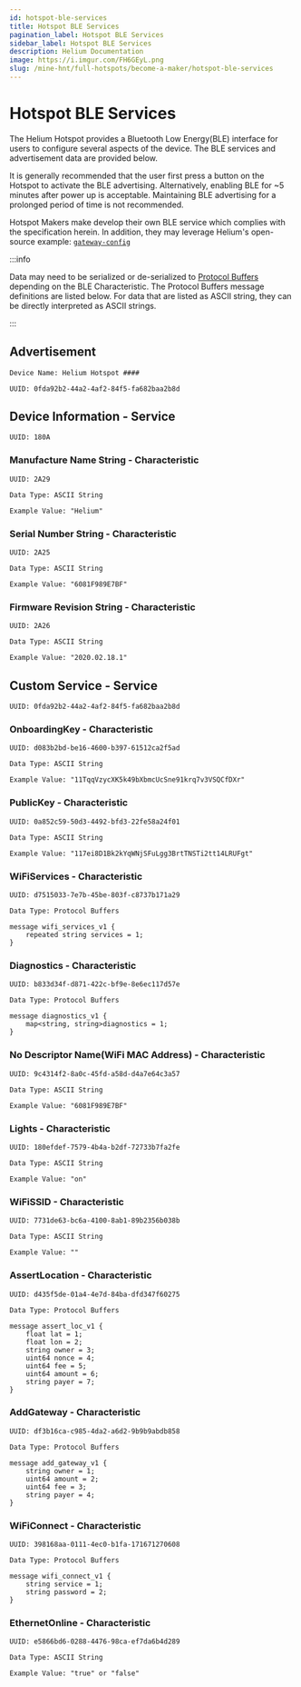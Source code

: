 ```yaml
---
id: hotspot-ble-services
title: Hotspot BLE Services
pagination_label: Hotspot BLE Services
sidebar_label: Hotspot BLE Services
description: Helium Documentation
image: https://i.imgur.com/FH6GEyL.png
slug: /mine-hnt/full-hotspots/become-a-maker/hotspot-ble-services
---
```


# Hotspot BLE Services


The Helium Hotspot provides a Bluetooth Low Energy\(BLE\) interface for users to configure several
aspects of the device. The BLE services and advertisement data are provided below.

It is generally recommended that the user first press a button on the Hotspot to activate the BLE
advertising. Alternatively, enabling BLE for ~5 minutes after power up is acceptable. Maintaining
BLE advertising for a prolonged period of time is not recommended.

Hotspot Makers make develop their own BLE service which complies with the specification herein. In
addition, they may leverage Helium's open-source example:
[`gateway-config`](https://github.com/helium/gateway-config)

:::info

Data may need to be serialized or de-serialized to
[Protocol Buffers](https://developers.google.com/protocol-buffers) depending on the BLE
Characteristic. The Protocol Buffers message definitions are listed below. For data that are listed
as ASCII string, they can be directly interpreted as ASCII strings.

:::

## **Advertisement**

`Device Name: Helium Hotspot ####`

`UUID: 0fda92b2-44a2-4af2-84f5-fa682baa2b8d`

## Device Information - Service

`UUID: 180A`

### Manufacture Name String - Characteristic

`UUID: 2A29`

`Data Type: ASCII String`

`Example Value: "Helium"`

### Serial Number String - Characteristic

`UUID: 2A25`

`Data Type: ASCII String`

`Example Value: "6081F989E7BF"`

### Firmware Revision String - Characteristic

`UUID: 2A26`

`Data Type: ASCII String`

`Example Value: "2020.02.18.1"`

## Custom Service - Service

`UUID: 0fda92b2-44a2-4af2-84f5-fa682baa2b8d`

### OnboardingKey - Characteristic

`UUID: d083b2bd-be16-4600-b397-61512ca2f5ad`

`Data Type: ASCII String`

`Example Value: "11TqqVzycXK5k49bXbmcUcSne91krq7v3VSQCfDXr"`

### PublicKey - Characteristic

`UUID: 0a852c59-50d3-4492-bfd3-22fe58a24f01`

`Data Type: ASCII String`

`Example Value: "117ei8D1Bk2kYqWNjSFuLgg3BrtTNSTi2tt14LRUFgt"`

### WiFiServices - Characteristic

`UUID: d7515033-7e7b-45be-803f-c8737b171a29`

`Data Type: Protocol Buffers`

```text
message wifi_services_v1 {
    repeated string services = 1;
}
```

### Diagnostics - Characteristic

`UUID: b833d34f-d871-422c-bf9e-8e6ec117d57e`

`Data Type: Protocol Buffers`

```text
message diagnostics_v1 {
    map<string, string>diagnostics = 1;
}
```

### No Descriptor Name\(WiFi MAC Address\) - Characteristic

`UUID: 9c4314f2-8a0c-45fd-a58d-d4a7e64c3a57`

`Data Type: ASCII String`

`Example Value: "6081F989E7BF"`

### Lights - Characteristic

`UUID: 180efdef-7579-4b4a-b2df-72733b7fa2fe`

`Data Type: ASCII String`

`Example Value: "on"`

### WiFiSSID - Characteristic

`UUID: 7731de63-bc6a-4100-8ab1-89b2356b038b`

`Data Type: ASCII String`

`Example Value: ""`

### AssertLocation - Characteristic

`UUID: d435f5de-01a4-4e7d-84ba-dfd347f60275`

`Data Type: Protocol Buffers`

```text
message assert_loc_v1 {
    float lat = 1;
    float lon = 2;
    string owner = 3;
    uint64 nonce = 4;
    uint64 fee = 5;
    uint64 amount = 6;
    string payer = 7;
}
```

### AddGateway - Characteristic

`UUID: df3b16ca-c985-4da2-a6d2-9b9b9abdb858`

`Data Type: Protocol Buffers`

```text
message add_gateway_v1 {
    string owner = 1;
    uint64 amount = 2;
    uint64 fee = 3;
    string payer = 4;
}
```

### WiFiConnect - Characteristic

`UUID: 398168aa-0111-4ec0-b1fa-171671270608`

`Data Type: Protocol Buffers`

```text
message wifi_connect_v1 {
    string service = 1;
    string password = 2;
}
```

### EthernetOnline - Characteristic

`UUID: e5866bd6-0288-4476-98ca-ef7da6b4d289`

`Data Type: ASCII String`

`Example Value: "true" or "false"`
